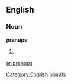 
==English==

===Noun===
'''prenups'''

# {{plural of|[[prenup]]}}

[[Category:English plurals]]

[[ar:prenups]]